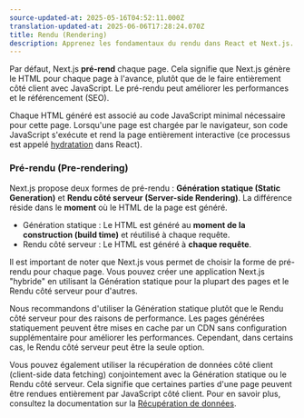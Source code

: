 ```yaml
---
source-updated-at: 2025-05-16T04:52:11.000Z
translation-updated-at: 2025-06-06T17:28:24.070Z
title: Rendu (Rendering)
description: Apprenez les fondamentaux du rendu dans React et Next.js.
---
```


Par défaut, Next.js **pré-rend** chaque page. Cela signifie que Next.js génère le HTML pour chaque page à l'avance, plutôt que de le faire entièrement côté client avec JavaScript. Le pré-rendu peut améliorer les performances et le référencement (SEO).

Chaque HTML généré est associé au code JavaScript minimal nécessaire pour cette page. Lorsqu'une page est chargée par le navigateur, son code JavaScript s'exécute et rend la page entièrement interactive (ce processus est appelé [hydratation](https://react.dev/reference/react-dom/client/hydrateRoot) dans React).

### Pré-rendu (Pre-rendering)

Next.js propose deux formes de pré-rendu : **Génération statique (Static Generation)** et **Rendu côté serveur (Server-side Rendering)**. La différence réside dans le **moment** où le HTML de la page est généré.

- Génération statique : Le HTML est généré au **moment de la construction (build time)** et réutilisé à chaque requête.
- Rendu côté serveur : Le HTML est généré à **chaque requête**.

Il est important de noter que Next.js vous permet de choisir la forme de pré-rendu pour chaque page. Vous pouvez créer une application Next.js "hybride" en utilisant la Génération statique pour la plupart des pages et le Rendu côté serveur pour d'autres.

Nous recommandons d'utiliser la Génération statique plutôt que le Rendu côté serveur pour des raisons de performance. Les pages générées statiquement peuvent être mises en cache par un CDN sans configuration supplémentaire pour améliorer les performances. Cependant, dans certains cas, le Rendu côté serveur peut être la seule option.

Vous pouvez également utiliser la récupération de données côté client (client-side data fetching) conjointement avec la Génération statique ou le Rendu côté serveur. Cela signifie que certaines parties d'une page peuvent être rendues entièrement par JavaScript côté client. Pour en savoir plus, consultez la documentation sur la [Récupération de données](/docs/pages/building-your-application/data-fetching/client-side).